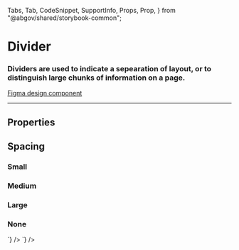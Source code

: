   Tabs,
  Tab,
  CodeSnippet,
  SupportInfo,
  Props,
  Prop,
} from "@abgov/shared/storybook-common";

<Meta title="Utility/Divider" />

# Divider

### Dividers are used to indicate a sepearation of layout, or to distinguish large chunks of information on a page.

[Figma design component](https://www.figma.com/file/3pb2IK8s2QUqWieH79KdN7/%E2%9D%96-Components-%7C-DDI?node-id=8360%3A259065)

---

## Properties

<Props>
  <Prop
    name="spacing"
    type="small | medium | large | none"
    defaultValue="small"
    description="Defines the spacing between vertical elements above and below the divider"
  />
</Props>

## Spacing

<Story name="Spacing">
  <h3>Small</h3>
  <GoADivider spacing="small"></GoADivider>
  <h3>Medium</h3>
  <GoADivider spacing="medium"></GoADivider>
  <h3>Large</h3>
  <GoADivider spacing="large"></GoADivider>
  <h3>None</h3>
  <GoADivider spacing="none"></GoADivider>
</Story>

<Tabs>
  <Tab label="Web Component" hidden={true}>
    <CodeSnippet
      lang="html"
      code={`
      <goa-divider spacing="small"></goa-divider>
      <goa-divider spacing="medium"></goa-divider>
      <goa-divider spacing="large"></goa-divider>
      <goa-divider spacing="none"></goa-divider>
      `}
    />
  </Tab>
  <Tab label="Angular">
    <CodeSnippet
      lang="html"
      code={`
      <goa-divider spacing="small"></goa-divider>
      <goa-divider spacing="medium"></goa-divider>
      <goa-divider spacing="large"></goa-divider>
      <goa-divider spacing="none"></goa-divider>
      `}
    />
  </Tab>
  <Tab label="React">
    <CodeSnippet
      lang="html"
      code={`
      <GoADivider spacing="small"></GoADivider>
      <GoADivider spacing="medium"></GoADivider>
      <GoADivider spacing="large"></GoADivider>
      <GoADivider spacing="none"></GoADivider>
      `}
    />
  </Tab>
</Tabs>

